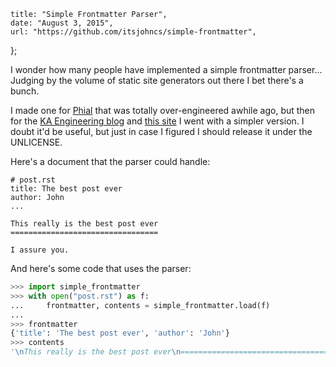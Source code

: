     title: "Simple Frontmatter Parser",
    date: "August 3, 2015",
    url: "https://github.com/itsjohncs/simple-frontmatter",
};

I wonder how many people have implemented a simple frontmatter parser... Judging by the volume of static site generators out there I bet there's a bunch.

I made one for [Phial](https://github.com/itsjohncs/phial) that was totally over-engineered awhile ago, but then for the [KA Engineering blog](http://engineering.khanacademy.org) and [this site](http://johncs.com) I went with a simpler version. I doubt it'd be useful, but just in case I figured I should release it under the UNLICENSE.

Here's a document that the parser could handle:

```
# post.rst
title: The best post ever
author: John
...

This really is the best post ever
=================================

I assure you.
```

And here's some code that uses the parser:

```python
>>> import simple_frontmatter
>>> with open("post.rst") as f:
...     frontmatter, contents = simple_frontmatter.load(f)
...
>>> frontmatter
{'title': 'The best post ever', 'author': 'John'}
>>> contents
'\nThis really is the best post ever\n=================================\n\nI assure you.\n'
```
